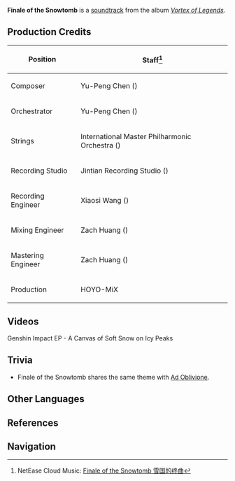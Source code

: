{{Soundtrack Infobox
|title          =
|image          = Vortex of Legends.jpg
|album          = Vortex of Legends
|disc           =
|number         = 15
|featured       =
|featured2      =
|featured3      =
|featured_disc  =
|featured_disc2 =
|featured_disc3 =
|youtube_id     = n_-9mrBMLA8
|youtube_time   = 1252
|spotify_id     = 0E2P0in4xcrSWiH7tia78J
|played_in      = Dragonspine
|during         = [[Dragonspine]]
|domain         =
|previous       = Spin of Ice Crystals
|next           = Once-Colored Memories
}}
'''Finale of the Snowtomb''' is a [[soundtrack]] from the album ''[[Vortex of Legends]]''.

==Production Credits==
{| class="wikitable" style="text-align:left; height:0.5em"
! Position
! Staff<ref>NetEase Cloud Music: [https://music.163.com/#/song?id=1833805560 Finale of the Snowtomb 雪国的终曲]</ref>
|-
! Composer
| Yu-Peng Chen ({{Lang|zh=陈致逸|mini=1}})
|-
! Orchestrator
| Yu-Peng Chen ({{Lang|zh=陈致逸|mini=1}})
|-
! Strings
| International Master Philharmonic Orchestra ({{Lang|zh=国际首席爱乐乐团|mini=1}})
|-
! Recording Studio
| Jintian Recording Studio ({{Lang|zh=金田录音棚|mini=1}})
|-
! Recording Engineer
| Xiaosi Wang ({{Lang|zh=王小四|mini=1}})
|-
! Mixing Engineer
| Zach Huang ({{Lang|zh=黄巍|mini=1}})
|-
! Mastering Engineer
| Zach Huang ({{Lang|zh=黄巍|mini=1}})
|-
! Production
| HOYO-MiX
|}

==Videos==
<gallery hideaddbutton="true" captionalign="center">
Genshin Impact EP - A Canvas of Soft Snow on Icy Peaks
</gallery>

==Trivia==
* Finale of the Snowtomb shares the same theme with [[Ad Oblivione]].

==Other Languages==
{{Other Languages|default_hidden = 1
|en      = Finale of the Snowtomb
|zhs     = 雪国的终曲
|zhs_rm  = Xuěguó de Zhōngqǔ
|zht     = 雪國的終曲
|zht_rm  = Xuěguó de Zhōngqǔ
|ja      = 雪国のフィナーレ
|ja_rm   = Yukiguni no Finaare
}}

==References==
{{Reflist}}

==Navigation==
{{Soundtrack Navbox|Vortex of Legends}}